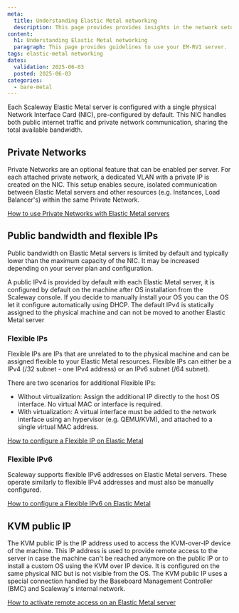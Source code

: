 ```yaml
---
meta:
  title: Understanding Elastic Metal networking
  description: This page provides provides insights in the network setup of your Elastic Metal server.
content:
  h1: Understanding Elastic Metal networking
  paragraph: This page provides guidelines to use your EM-RV1 server.
tags: elastic-metal networking
dates:
  validation: 2025-06-03
  posted: 2025-06-03
categories:
  - bare-metal
---
```


Each Scaleway Elastic Metal server is configured with a single physical Network Interface Card (NIC), pre-configured by default. This NIC handles both public internet traffic and private network communication, sharing the total available bandwidth.

<Lightbox src="scaleway-elastic-metal-networking-schema.webp" size="large" alt="Schema displaying a theoretical network configuration of an Elastic Metal server" />

## Private Networks

Private Networks are an optional feature that can be enabled per server. For each attached private network, a dedicated VLAN with a private IP is created on the NIC. This setup enables secure, isolated communication between Elastic Metal servers and other resources (e.g. Instances, Load Balancer's) within the same Private Network.

[How to use Private Networks with Elastic Metal servers](https://www.scaleway.com/en/docs/elastic-metal/how-to/use-private-networks/)

## Public bandwidth and flexible IPs

Public bandwidth on Elastic Metal servers is limited by default and typically lower than the maximum capacity of the NIC. It may be increased depending on your server plan and configuration.

A public IPv4 is provided by default with each Elastic Metal server, it is configured by default on the machine after OS installation from the Scaleway console. If you decide to manually install your OS you can the OS let it configure automatically using DHCP.
The default IPv4 is statically assigned to the physical machine and can not be moved to another Elastic Metal server

### Flexible IPs

Flexible IPs are IPs that are unrelated to to the physical machine and can be assigned flexible to your Elastic Metal resources. Flexible IPs can either be a IPv4 (/32 subnet - one IPv4 address) or an IPv6 subnet (/64 subnet).

There are two scenarios for additional Flexible IPs:

* Without virtualization: Assign the additional IP directly to the host OS interface. No virtual MAC or interface is required.
* With virtualization: A virtual interface must be added to the network interface using an hypervisor (e.g. QEMU/KVM), and attached to a single virtual MAC address.

[How to configure a Flexible IP on Elastic Metal](https://www.scaleway.com/en/docs/elastic-metal/how-to/configure-flexible-ip/)

### Flexible IPv6

Scaleway supports flexible IPv6 addresses on Elastic Metal servers. These operate similarly to flexible IPv4 addresses and must also be manually configured.

[How to configure a Flexible IPv6 on Elastic Metal](https://www.scaleway.com/en/docs/elastic-metal/how-to/configure-flexible-ipv6/)

## KVM public IP

The KVM public IP is the IP address used to access the KVM-over-IP device of the machine.
This IP address is used to provide remote access to the server in case the machine can't be reached anymore on the public IP or to install a custom OS using the KVM over IP device. It is configured on the same physical NIC but is not visible from the OS.
The KVM public IP uses a special connection handled by the Baseboard Management Controller (BMC) and Scaleway's internal network.

[How to activate remote access on an Elastic Metal server](https://www.scaleway.com/en/docs/elastic-metal/how-to/activate-remote-access/)


